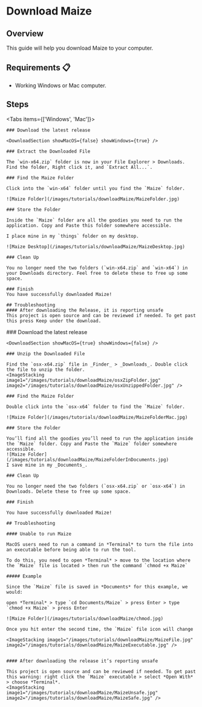 

# Download Maize

## Overview

This guide will help you download Maize to your computer.

## Requirements 📋

- Working Windows or Mac computer.

## Steps

<Tabs items={['Windows', 'Mac']}>
<Tab>
<Steps>

    ### Download the latest release

    <DownloadSection showMacOS={false} showWindows={true} />

    ### Extract the Downloaded File

    The `win-x64.zip` folder is now in your File Explorer > Downloads. Find the folder, Right click it, and `Extract All...`.

    ### Find the Maize Folder

    Click into the `win-x64` folder until you find the `Maize` folder.

    ![Maize Folder](/images/tutorials/downloadMaize/MaizeFolder.jpg)

    ### Store the Folder

    Inside the `Maize` folder are all the goodies you need to run the application. Copy and Paste this folder somewhere accessible. 
    
    I place mine in my `things` folder on my desktop.
    
    ![Maize Desktop](/images/tutorials/downloadMaize/MaizeDesktop.jpg)
    
    ### Clean Up

    You no longer need the two folders (`win-x64.zip` and `win-x64`) in your Downloads directory. Feel free to delete these to free up some space.
    
    ### Finish
    You have successfully downloaded Maize! 

    ## Troubleshooting
    #### After downloading the Release, it is reporting unsafe
    This project is open source and can be reviewed if needed. To get past this press Keep under the download.

<ImageStacking image1="/images/tutorials/downloadMaize/KeepFile.jpg" image2="/images/tutorials/downloadMaize/KeepFileTwo.jpg" />

</Steps>
</Tab>

<Tab>
<Steps>
        ### Download the latest release

    <DownloadSection showMacOS={true} showWindows={false} />

    ### Unzip the Downloaded File

    Find the `osx-x64.zip` file in _Finder_ > _Downloads_. Double click the file to unzip the folder.
    <ImageStacking image1="/images/tutorials/downloadMaize/osxZipFolder.jpg" image2="/images/tutorials/downloadMaize/osxUnzippedFolder.jpg" />

    ### Find the Maize Folder

    Double click into the `osx-x64` folder to find the `Maize` folder.

    ![Maize Folder](/images/tutorials/downloadMaize/MaizeFolderMac.jpg)

    ### Store the Folder

    You’ll find all the goodies you’ll need to run the application inside the `Maize` folder. Copy and Paste the `Maize` folder somewhere accessible. 
    ![Maize Folder](/images/tutorials/downloadMaize/MaizeFolderInDocuments.jpg)
    I save mine in my _Documents_.
        
    ### Clean Up

    You no longer need the two folders (`osx-x64.zip` or `osx-x64`) in Downloads. Delete these to free up some space.    
    
    ### Finish

    You have successfully downloaded Maize! 

    ## Troubleshooting

    #### Unable to run Maize

    MacOS users need to run a command in *Terminal* to turn the file into an executable before being able to run the tool.

    To do this, you need to open *Terminal* > move to the location where the `Maize` file is located > then run the command `chmod +x Maize`

    ##### Example

    Since the `Maize` file is saved in *Documents* for this example, we would: 

    open *Terminal* > type `cd Documents/Maize` > press Enter > type `chmod +x Maize` > press Enter

    ![Maize Folder](/images/tutorials/downloadMaize/chmod.jpg)

    Once you hit enter the second time, the `Maize` file icon will change 

    <ImageStacking image1="/images/tutorials/downloadMaize/MaizeFile.jpg" image2="/images/tutorials/downloadMaize/MaizeExecutable.jpg" />


    #### After downloading the release it’s reporting unsafe

    This project is open source and can be reviewed if needed. To get past this warning: right click the `Maize` executable > select *Open With* > choose *Terminal*.
    <ImageStacking image1="/images/tutorials/downloadMaize/MaizeUnsafe.jpg" image2="/images/tutorials/downloadMaize/MaizeSafe.jpg" />

</Steps>
</Tab>
</Tabs>


